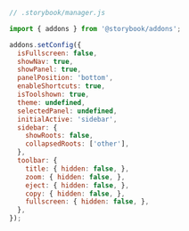 ```js
// .storybook/manager.js

import { addons } from '@storybook/addons';

addons.setConfig({
  isFullscreen: false,
  showNav: true,
  showPanel: true,
  panelPosition: 'bottom',
  enableShortcuts: true,
  isToolshown: true,
  theme: undefined,
  selectedPanel: undefined,
  initialActive: 'sidebar',
  sidebar: {
    showRoots: false,
    collapsedRoots: ['other'],
  },
  toolbar: {
    title: { hidden: false, },
    zoom: { hidden: false, },
    eject: { hidden: false, },
    copy: { hidden: false, },
    fullscreen: { hidden: false, },
  },
});
```
